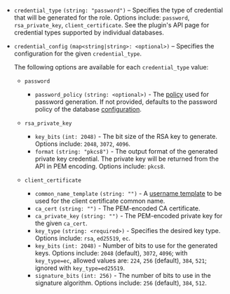 - `credential_type` `(string: "password")` – Specifies the type of credential that
  will be generated for the role. Options include: `password`, `rsa_private_key`, `client_certificate`.
  See the plugin's API page for credential types supported by individual databases.

- `credential_config` `(map<string|string>: <optional>)` – Specifies the configuration
  for the given `credential_type`.

  The following options are available for each `credential_type` value:

  - `password`
    - `password_policy` `(string: <optional>)` - The [policy](/vault/docs/concepts/password-policies)
      used for password generation. If not provided, defaults to the password policy of the
      database [configuration](/vault/api-docs/secret/databases#password_policy).

  - `rsa_private_key`
    - `key_bits` `(int: 2048)` - The bit size of the RSA key to generate. Options include:
      `2048`, `3072`, `4096`.
    - `format` `(string: "pkcs8")` - The output format of the generated private key
      credential. The private key will be returned from the API in PEM encoding. Options
      include: `pkcs8`.

  - `client_certificate`
    - `common_name_template` `(string: "")` - A [username template](/vault/docs/concepts/username-templating)
       to be used for the client certificate common name.
    - `ca_cert` `(string: "")` - The PEM-encoded CA certificate.
    - `ca_private_key` `(string: "")` - The PEM-encoded private key for the given `ca_cert`.
    - `key_type` `(string: <required>)` - Specifies the desired key type. Options include:
      `rsa`, `ed25519`, `ec`.
    - `key_bits` `(int: 2048)` - Number of bits to use for the generated keys. Options include:
      `2048` (default), `3072`, `4096`; with `key_type=ec`, allowed values are: `224`, `256` (default),
      `384`, `521`; ignored with `key_type=ed25519`.
    - `signature_bits` `(int: 256)` - The number of bits to use in the signature algorithm. Options include:
      `256` (default), `384`, `512`.
